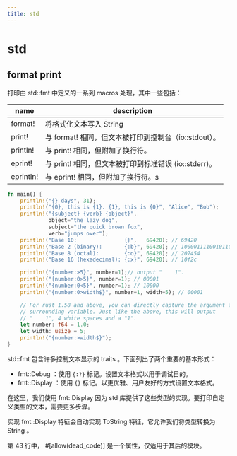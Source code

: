 ```yaml
---
title: std
---
```


# std

## format print

打印由 std::fmt 中定义的一系列 macros 处理，其中一些包括：

| name      | description                                           |
| --------- | ----------------------------------------------------- |
| format!   | 将格式化文本写入 String                               |
| print!    | 与 format! 相同，但文本被打印到控制台（io::stdout）。 |
| println!  | 与 print! 相同，但附加了换行符。                      |
| eprint!   | 与 print! 相同，但文本被打印到标准错误 (io::stderr)。 |
| eprintln! | 与 eprint! 相同，但附加了换行符。s                    |

```rust
fn main() {
    println!("{} days", 31);
    println!("{0}, this is {1}. {1}, this is {0}", "Alice", "Bob");
    println!("{subject} {verb} {object}",
             object="the lazy dog",
             subject="the quick brown fox",
             verb="jumps over");
    println!("Base 10:               {}",   69420); // 69420
    println!("Base 2 (binary):       {:b}", 69420); // 10000111100101100
    println!("Base 8 (octal):        {:o}", 69420); // 207454
    println!("Base 16 (hexadecimal): {:x}", 69420); // 10f2c

    println!("{number:>5}", number=1);// output "    1".
    println!("{number:0>5}", number=1); // 00001
    println!("{number:0<5}", number=1); // 10000
    println!("{number:0>width$}", number=1, width=5); // 00001

    // For rust 1.58 and above, you can directly capture the argument from a
    // surrounding variable. Just like the above, this will output
    // "    1", 4 white spaces and a "1".
    let number: f64 = 1.0;
    let width: usize = 5;
    println!("{number:>width$}");
}
```

std::fmt 包含许多控制文本显示的 traits 。下面列出了两个重要的基本形式：

* fmt::Debug ：使用 `{:?}` 标记。设置文本格式以用于调试目的。
* fmt::Display ：使用 `{}` 标记。以更优雅、用户友好的方式设置文本格式。

在这里，我们使用 fmt::Display 因为 std 库提供了这些类型的实现。要打印自定义类型的文本，需要更多步骤。

实现 fmt::Display 特征会自动实现 ToString 特征，它允许我们将类型转换为 String 。

第 43 行中， #[allow(dead_code)] 是一个属性，仅适用于其后的模块。


